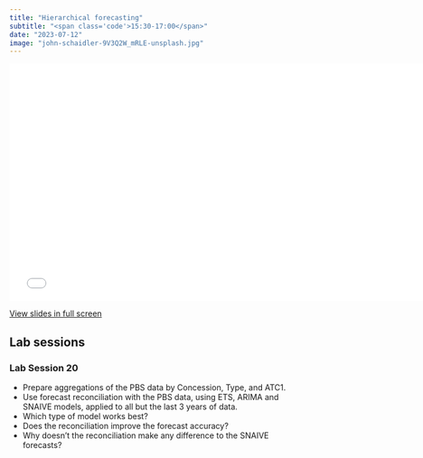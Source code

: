 ```yaml
---
title: "Hierarchical forecasting"
subtitle: "<span class='code'>15:30-17:00</span>"
date: "2023-07-12"
image: "john-schaidler-9V3Q2W_mRLE-unsplash.jpg"
---
```


<!-- Materials will be distributed sooner to the event. -->

```{=html}
<embed src="../../materials/10_hierarchical.pdf" type="application/pdf" width="750px" height="420px">
```

[View slides in full screen](../../materials/10_hierarchical.pdf)

## Lab sessions

### Lab Session 20

* Prepare aggregations of the PBS data by Concession, Type, and ATC1.
* Use forecast reconciliation with the PBS data, using ETS, ARIMA and SNAIVE models, applied to all but the last 3 years of data.
* Which type of model works best?
* Does the reconciliation improve the forecast accuracy?
* Why doesn't the reconciliation make any difference to the SNAIVE forecasts?
